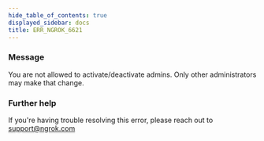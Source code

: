 ```yaml
---
hide_table_of_contents: true
displayed_sidebar: docs
title: ERR_NGROK_6621
---
```




### Message

You are not allowed to activate/deactivate admins. Only other administrators may make that change.

<ErrorDetails error="err_ngrok_6621" />

### Further help

If you're having trouble resolving this error, please reach out to [support@ngrok.com](mailto:support@ngrok.com?subject=Help%20with%20ERR_NGROK_6621)
